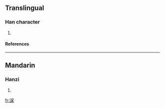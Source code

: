 ==Translingual==
===Han character===
{{Han char|rn=85|rad=水|as=08|sn=11|four=3319<sub>4</sub>|canj=水竹尸木 (EHSD), 水戈尸木 (EISD)}}
# {{defn|Han|sort=水08}}
====References====
{{Han ref|kx=0631.120|dkj=17680|hdz=31662.060|uh=6DED|ud=28141|bh=D5F8|bd=54776}}

----
==Mandarin==
===Hanzi===
{{cmn-hanzi|pin=[[liǎn]] (lian3), [[qú]] (qu2), [[shěn]] (shen3)|wg=lien<sup>3</sup>, ch'ü<sup>2</sup>, shen<sup>3</sup>}}
# {{defn|Mandarin}}

[[fr:淭]]